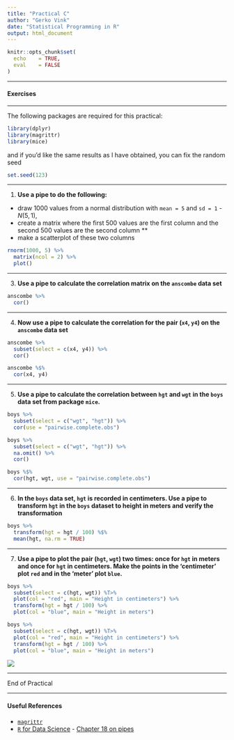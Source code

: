 ```yaml
---
title: "Practical C"
author: "Gerko Vink"
date: "Statistical Programming in R"
output: html_document
---
```



```r
knitr::opts_chunk$set(
  echo    = TRUE,
  eval    = FALSE
)

```


---

#### Exercises

---

The following packages are required for this practical:
```r
library(dplyr)
library(magrittr)
library(mice)
```
and if you'd like the same results as I have obtained, you can fix the random seed
```r
set.seed(123)
```

---

1. **Use a pipe to do the following:**

- draw 1000 values from a normal distribution with `mean = 5` and `sd = 1` - $N(5, 1)$, 
- create a matrix where the first 500 values are the first column and the second 500 values are the second column **
- make a scatterplot of these two columns
```r
rnorm(1000, 5) %>%
  matrix(ncol = 2) %>%
  plot()
```

---

<!-- 2. **Use a pipe to assign values `1:5` to object `x` and verify that the object exists.** -->

<!-- Normally, when we use the following code to assign values to an object, we can directly run -->
<!-- ```{r, eval=FALSE} -->
<!-- x <- 1:5 -->
<!-- ``` -->

<!-- However, when we would like to do this in a pipe, we run into a problem.  -->
<!-- ```{r, error=TRUE} -->
<!-- "x" %>% assign(1:5) -->
<!-- x -->
<!-- ``` -->

<!-- The pipe creates a separate, temporary environment where all things `%>%` take place (environments were discussed in Lecture C). This environment is different from the Global Environment and disappears once the pipe is finished. In other words, we assign `1:5` to object `x`, but once we are done assigning, object `x` is deleted.  -->

<!-- Function `assign()` is part of a class of functions that uses the current environment (the one that it is called from) to do its business. For such functions, we need to be explicit about the environment we would like the funtion to use: -->
<!-- ```{r} -->
<!-- env <- environment() -->
<!-- "x" %>% assign(1:5, envir = env) -->
<!-- x -->
<!-- ``` -->
<!-- Now we have explicitly instructed function `assign()` to use the Global Environment: -->
<!-- ```{r} -->
<!-- environment() -->
<!-- ``` -->

<!-- We could also create a new environment to assign values to objects -->
<!-- ```{r} -->
<!-- assign.env <- new.env()  -->
<!-- "x" %>% assign(letters[1:5], envir = assign.env) -->
<!-- ``` -->
<!-- But then we need to call `x` from `assign.env` -->
<!-- ```{r} -->
<!-- assign.env$x -->
<!-- ``` -->
<!-- because otherwise we would still get `x` from `R_GlobalEnv` -->
<!-- ```{r} -->
<!-- x -->
<!-- ``` -->

<!-- --- -->

3. **Use a pipe to calculate the correlation matrix on the `anscombe` data set**

```r
anscombe %>%
  cor()
```

---

4. **Now use a pipe to calculate the correlation for the pair (`x4`, `y4`) on the `anscombe` data set**

<!-- Using the standard `%>%` pipe: -->
```r
anscombe %>%
  subset(select = c(x4, y4)) %>%
  cor()
```
<!-- Alternatively, we can use the `%$%` pipe from package `magrittr` to make this process much more efficient. -->
```r
anscombe %$%
  cor(x4, y4)
```

---

5. **Use a pipe to calculate the correlation between `hgt` and `wgt` in the `boys` data set from package `mice`.**

<!-- Because `boys` has missings values for almost all variables, we must first select `wgt` and `hgt` and then omit the rows that have missing values, before we can calculate the correlation. Using the standard `%>%` pipe, this would look like: -->
```r
boys %>%
  subset(select = c("wgt", "hgt")) %>%
  cor(use = "pairwise.complete.obs")
```
<!-- which is equivalent to  -->
```r
boys %>%
  subset(select = c("wgt", "hgt")) %>%
  na.omit() %>%
  cor()
```

<!-- Alternatively, we can use the `%$%` pipe: -->
```r
boys %$% 
  cor(hgt, wgt, use = "pairwise.complete.obs")
```
<!-- The `%$%` pipe *unfolds* the listed dimensions of the `boys` dataset, such that we can refer to them directly.  -->

---

6. **In the `boys` data set, `hgt` is recorded in centimeters. Use a pipe to transform `hgt` in the `boys` dataset to height in meters and verify the transformation**

<!-- Using the standard `%>%` and the `%$%` pipes: -->
```r
boys %>%
  transform(hgt = hgt / 100) %$%
  mean(hgt, na.rm = TRUE)
```

---

7. **Use a pipe to plot the pair (`hgt`, `wgt`) two times: once for `hgt` in meters and once for `hgt` in centimeters. Make the points in the 'centimeter' plot `red` and in the 'meter' plot `blue`. **

<!-- This is best done with the `%T>%` pipe: -->
```r
boys %>%
  subset(select = c(hgt, wgt)) %T>%
  plot(col = "red", main = "Height in centimeters") %>%
  transform(hgt = hgt / 100) %>%
  plot(col = "blue", main = "Height in meters")
```

<!-- The `%T>%` pipe is very useful, because it creates a literal `T` junction in the pipe. It is perhaps most informative to graphically represent the above pipe as follows: -->
```r
boys %>%
  subset(select = c(hgt, wgt)) %T>%
  plot(col = "red", main = "Height in centimeters") %>%
  transform(hgt = hgt / 100) %>%
  plot(col = "blue", main = "Height in meters")
```
![](flow_t_pipe.png)

<!-- We can see that there is indeed a literal T-junction. Naturally, we can expand this process with more `%T>%` pipes. However, once a pipe gets too long or too complicated, it is perhaps more useful to cut the piped problem into smaller, manageble pieces.  -->


---

End of Practical

---

#### Useful References

- [`magrittr`](https://magrittr.tidyverse.org)
- [`R` for Data Science](http://r4ds.had.co.nz) - [Chapter 18 on pipes](http://r4ds.had.co.nz/pipes.html)
